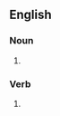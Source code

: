 ==English==

===Noun===
{{head|en|noun plural form}}

# {{plural of|dequeue|lang=en}}

===Verb===
{{head|en|verb form}}

# {{en-third-person singular of|dequeue}}